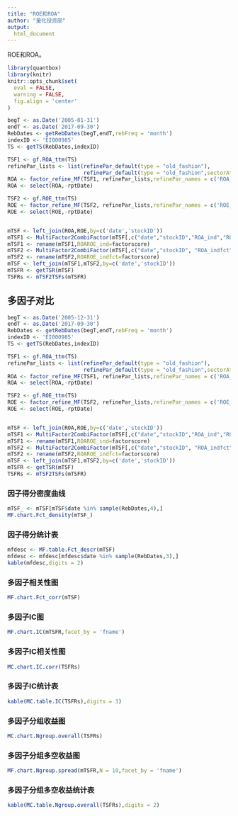 ```yaml
---
title: "ROE和ROA"
author: "量化投资部"
output: 
  html_document
---
```


ROE和ROA。

```r
library(quantbox)
library(knitr)
knitr::opts_chunk$set(
  eval = FALSE,
  warning = FALSE,
  fig.align = 'center'
)
```

```r
begT <- as.Date('2005-01-31')
endT <- as.Date('2017-09-30')
RebDates <- getRebDates(begT,endT,rebFreq = 'month')
indexID <- 'EI000985'
TS <- getTS(RebDates,indexID)

TSF1 <- gf.ROA_ttm(TS)
refinePar_lists <- list(refinePar_default(type = "old_fashion"),
                        refinePar_default(type = "old_fashion",sectorAttr = defaultSectorAttr(type = 'ind_fct')))
ROA <- factor_refine_MF(TSF1, refinePar_lists,refinePar_names = c('ROA_ind','ROA_indfct'))
ROA <- select(ROA,-rptDate)

TSF2 <- gf.ROE_ttm(TS)
ROE <- factor_refine_MF(TSF2, refinePar_lists,refinePar_names = c('ROE_ind','ROE_indfct'))
ROE <- select(ROE,-rptDate)


mTSF <- left_join(ROA,ROE,by=c('date','stockID'))
mTSF1 <- MultiFactor2CombiFactor(mTSF[,c("date","stockID","ROA_ind","ROE_ind")],wgts = c(0.5,0.5))
mTSF1 <- rename(mTSF1,ROAROE_ind=factorscore)
mTSF2 <- MultiFactor2CombiFactor(mTSF[,c("date","stockID", "ROA_indfct","ROE_indfct")],wgts = c(0.5,0.5))
mTSF2 <- rename(mTSF2,ROAROE_indfct=factorscore)
mTSF <- left_join(mTSF1,mTSF2,by=c('date','stockID'))
mTSFR <- getTSR(mTSF)
TSFRs <- mTSF2TSFs(mTSFR)

```



## 多因子对比


```r
begT <- as.Date('2005-12-31')
endT <- as.Date('2017-09-30')
RebDates <- getRebDates(begT,endT,rebFreq = 'month')
indexID <- 'EI000985'
TS <- getTS(RebDates,indexID)

TSF1 <- gf.ROA_ttm(TS)
refinePar_lists <- list(refinePar_default(type = "old_fashion"),
                        refinePar_default(type = "old_fashion",sectorAttr = defaultSectorAttr(type = 'ind_fct')))
ROA <- factor_refine_MF(TSF1, refinePar_lists,refinePar_names = c('ROA_ind','ROA_indfct'))
ROA <- select(ROA,-rptDate)

TSF2 <- gf.ROE_ttm(TS)
ROE <- factor_refine_MF(TSF2, refinePar_lists,refinePar_names = c('ROE_ind','ROE_indfct'))
ROE <- select(ROE,-rptDate)


mTSF <- left_join(ROA,ROE,by=c('date','stockID'))
mTSF1 <- MultiFactor2CombiFactor(mTSF[,c("date","stockID","ROA_ind","ROE_ind")],wgts = c(0.5,0.5))
mTSF1 <- rename(mTSF1,ROAROE_ind=factorscore)
mTSF2 <- MultiFactor2CombiFactor(mTSF[,c("date","stockID", "ROA_indfct","ROE_indfct")],wgts = c(0.5,0.5))
mTSF2 <- rename(mTSF2,ROAROE_indfct=factorscore)
mTSF <- left_join(mTSF1,mTSF2,by=c('date','stockID'))
mTSFR <- getTSR(mTSF)
TSFRs <- mTSF2TSFs(mTSFR)

```


### 因子得分密度曲线
```r
mTSF_ <- mTSF[mTSF$date %in% sample(RebDates,4),]
MF.chart.Fct_density(mTSF_)
```

### 因子得分统计表
```r
mfdesc <- MF.table.Fct_descr(mTSF)
mfdesc <- mfdesc[mfdesc$date %in% sample(RebDates,3),]
kable(mfdesc,digits = 2)
```



### 多因子相关性图
```r
MF.chart.Fct_corr(mTSF)
```



### 多因子IC图
```r
MF.chart.IC(mTSFR,facet_by = 'fname')
```


### 多因子IC相关性图
```r
MC.chart.IC.corr(TSFRs)
```

### 多因子IC统计表
```r
kable(MC.table.IC(TSFRs),digits = 3)
```

### 多因子分组收益图
```r
MC.chart.Ngroup.overall(TSFRs)
```


### 多因子分组多空收益图
```r
MF.chart.Ngroup.spread(mTSFR,N = 10,facet_by = 'fname')
```

### 多因子分组多空收益统计表
```r
kable(MC.table.Ngroup.overall(TSFRs),digits = 2)
```




